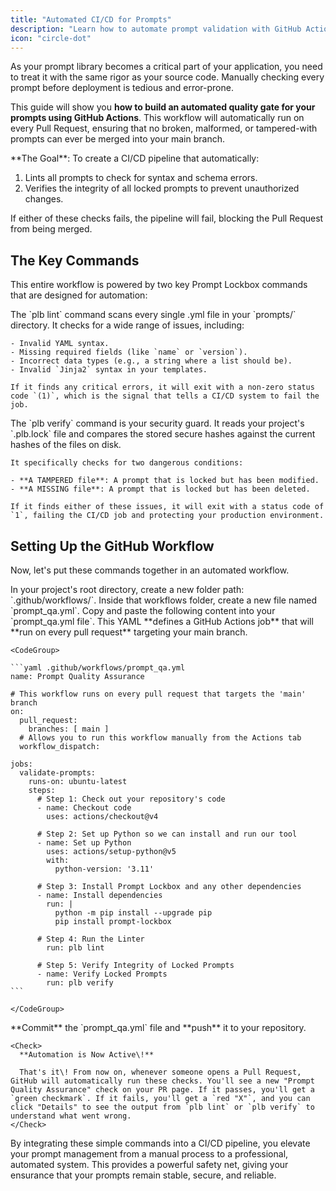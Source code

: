 ```yaml
---
title: "Automated CI/CD for Prompts"
description: "Learn how to automate prompt validation with GitHub Actions to protect your main branch."
icon: "circle-dot"
---
```


As your prompt library becomes a critical part of your application, you need to treat it with the same rigor as your source code. Manually checking every prompt before deployment is tedious and error-prone.

This guide will show you **how to build an automated quality gate for your prompts using GitHub Actions**. This workflow will automatically run on every Pull Request, ensuring that no broken, malformed, or tampered-with prompts can ever be merged into your main branch.

<Info>
  **The Goal**: To create a CI/CD pipeline that automatically:

  1. Lints all prompts to check for syntax and schema errors.
  2. Verifies the integrity of all locked prompts to prevent unauthorized changes.

  If either of these checks fails, the pipeline will fail, blocking the Pull Request from being merged.
</Info>

## The Key Commands

This entire workflow is powered by two key Prompt Lockbox commands that are designed for automation:

<AccordionGroup>
  <Accordion title="Lint">
    The `plb lint` command scans every single .yml file in your `prompts/` directory. It checks for a wide range of issues, including:

    - Invalid YAML syntax.
    - Missing required fields (like `name` or `version`).
    - Incorrect data types (e.g., a string where a list should be).
    - Invalid `Jinja2` syntax in your templates.

    If it finds any critical errors, it will exit with a non-zero status code `(1)`, which is the signal that tells a CI/CD system to fail the job.
  </Accordion>
  <Accordion title="Verify">
    The `plb verify` command is your security guard. It reads your project's `.plb.lock` file and compares the stored secure hashes against the current hashes of the files on disk.

    It specifically checks for two dangerous conditions:

    - **A TAMPERED file**: A prompt that is locked but has been modified.
    - **A MISSING file**: A prompt that is locked but has been deleted.

    If it finds either of these issues, it will exit with a status code of `1`, failing the CI/CD job and protecting your production environment.
  </Accordion>
</AccordionGroup>

## Setting Up the GitHub Workflow

Now, let's put these commands together in an automated workflow.

<Steps>
  <Step title="Create the Workflow File">
    In your project's root directory, create a new folder path: `.github/workflows/`. Inside that workflows folder, create a new file named `prompt_qa.yml`.
  </Step>
  <Step title="Add the Workflow Content">
    Copy and paste the following content into your `prompt_qa.yml file`. This YAML **defines a GitHub Actions job** that will **run on every pull request** targeting your main branch.

    <CodeGroup>

    ```yaml .github/workflows/prompt_qa.yml
    name: Prompt Quality Assurance
    
    # This workflow runs on every pull request that targets the 'main' branch
    on:
      pull_request:
        branches: [ main ]
      # Allows you to run this workflow manually from the Actions tab
      workflow_dispatch:
    
    jobs:
      validate-prompts:
        runs-on: ubuntu-latest
        steps:
          # Step 1: Check out your repository's code
          - name: Checkout code
            uses: actions/checkout@v4
    
          # Step 2: Set up Python so we can install and run our tool
          - name: Set up Python
            uses: actions/setup-python@v5
            with:
              python-version: '3.11'
    
          # Step 3: Install Prompt Lockbox and any other dependencies
          - name: Install dependencies
            run: |
              python -m pip install --upgrade pip
              pip install prompt-lockbox
    
          # Step 4: Run the Linter
            run: plb lint
    
          # Step 5: Verify Integrity of Locked Prompts
          - name: Verify Locked Prompts
            run: plb verify 
    ```

    </CodeGroup>
  </Step>
  <Step title="Commit and Push">
    **Commit** the `prompt_qa.yml` file and **push** it to your repository.

    <Check>
      **Automation is Now Active\!**

      That's it\! From now on, whenever someone opens a Pull Request, GitHub will automatically run these checks. You'll see a new "Prompt Quality Assurance" check on your PR page. If it passes, you'll get a `green checkmark`. If it fails, you'll get a `red "X"`, and you can click "Details" to see the output from `plb lint` or `plb verify` to understand what went wrong.
    </Check>
  </Step>
</Steps>

By integrating these simple commands into a CI/CD pipeline, you elevate your prompt management from a manual process to a professional, automated system. This provides a powerful safety net, giving your ensurance that your prompts remain stable, secure, and reliable.